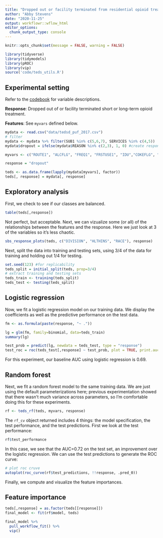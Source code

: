```yaml
---
title: "Dropped out or facility terminated from residential opioid treatment"
author: "Abby Stevens"
date: "2020-11-25"
output: workflowr::wflow_html
editor_options:
  chunk_output_type: console
---
```


```r
knitr::opts_chunk$set(message = FALSE, warning = FALSE)

library(tidyverse)
library(tidymodels)
library(pROC)
library(vip)
source('code/teds_utils.R')
```


## Experimental setting
Refer to the [codebook](https://wwwdasis.samhsa.gov/dasis2/teds_pubs/TEDS/Discharges/TEDS_D_2017/TEDSD-2017-C.pdf) for variable descriptions.

**Response**: Dropped out of or facility terminated short or long-term opioid treatment.

**Features**: See `myvars` defined below.

```r
mydata <- read.csv("data/tedsd_puf_2017.csv")
# filter
mydata <- mydata %>% filter(SUB1 %in% c(5,6,7), SERVICES %in% c(4,5))
mydata$dropout = ifelse(mydata$REASON %in% c(2,3), 1, 0) #create response variable

myvars <- c("ROUTE1", "ALCFLG", "FREQ1", "FRSTUSE1", "IDU","COKEFLG", "BENZFLG", "PSYPROB", "HLTHINS", "PRIMPAY", "AGE", "GENDER", "LIVARAG", "DIVISION", "METHUSE", "NOPRIOR", "EDUC", "HERFLG","RACE","MARSTAT","PRIMINC","ETHNIC","ARRESTS_D")

response = "dropout"

teds <- as.data.frame(lapply(mydata[myvars], factor))
teds[, response] = mydata[, response]
```

## Exploratory analysis
First, we check to see if our classes are balanced.

```r
table(teds[,response])
```

Not perfect, but acceptable. Next, we can vizualize some (or all) of the relationships between the features and the response. Here we just look at 3 of the variables so it's less chaotic.

```r
sbs_response_plots(teds, c("DIVISION", "HLTHINS", "RACE"), response)
```


Next, split the data into training and testing sets, using 3/4 of the data for training and holding out 1/4 for testing.
```r
set.seed(123) #for replicability
teds_split = initial_split(teds, prop=3/4)
# extract training and testing sets
teds_train <- training(teds_split)
teds_test <- testing(teds_split)
```


## Logistic regression
Now, we fit a logistic regression model on our training data. We display the coefficients as well as the predictive performance on the test data.
```r
fm <- as.formula(paste(response, "~ ."))

lg = glm(fm, family=binomial, data=teds_train)
summary(lg)

test_prob = predict(lg, newdata = teds_test, type = "response")
test_roc = roc(teds_test[,response] ~ test_prob, plot = TRUE, print.auc = TRUE)
```

For this experiment, our baseline AUC using logistic regression is 0.69.

## Random forest
Next, we fit a random forest model to the same training data. We are just using the default parameterizations here; previous experimentation showed that there wasn't much variance across parameters, so I'm comfortable doing this for these experiments.
```r
rf <- teds_rf(teds, myvars, response)
```

The `rf_cv` object returned includes 4 things: the model specification, the test performance, and the test predictions. First we look at the test performance:

```r
rf$test_performance
```

In this case, we see that the AUC=0.72 on the test set, an improvement over the logistic regression. We can use the test predictions to generate the ROC curve:

```r
# plot roc cruve
autoplot(roc_curve(rf$test_predictions, !!response, .pred_0))
```


Finally, we compute and visualize the feature importances.

## Feature importance
```r
teds[,response] = as.factor(teds[[response]])
final_model <- fit(rf$model, teds)

final_model %>% 
  pull_workflow_fit() %>% 
  vip()
```